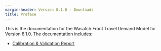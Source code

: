 ```yaml
---
margin-header: Version 8.1.0 - Downloads
title: Preface
---
```


This is the documentation for the Wasatch Front Travel Demand Model for Version 8.1.0. The documentation includes:

 - [Calibration & Validation Report](downloads.qmd)

